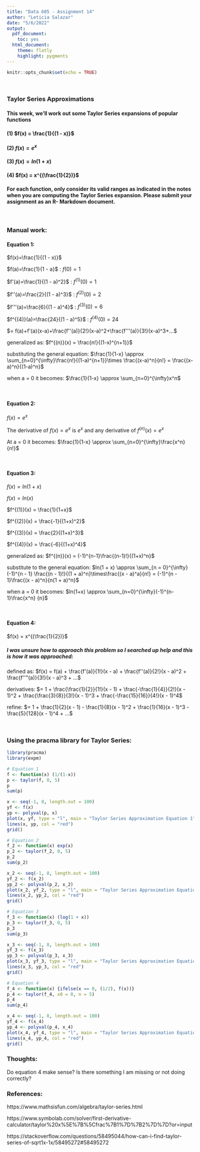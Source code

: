 ```yaml
---
title: "Data 605 - Assignment 14"
author: "Leticia Salazar"
date: "5/6/2022"
output:
  pdf_document:
    toc: yes
  html_document:
    theme: flatly
    highlight: pygments
---
```


```r
knitr::opts_chunk$set(echo = TRUE)
```

$~$

### Taylor Series Approximations

#### This week, we'll work out some Taylor Series expansions of popular functions

#### (1) $f(x) = \frac{1}{(1 - x)}$
#### (2) $f(x) = e^x$
#### (3) $f(x) = ln(1 + x)$
#### (4) $f(x) = x^{(\frac{1}{2})}$

#### For each function, only consider its valid ranges as indicated in the notes when you are computing the Taylor Series expansion. Please submit your assignment as an R- Markdown document.

$~$


### Manual work:

#### Equation 1:

$f(x)=\frac{1}{(1 - x)}$

$f(a)=\frac{1}{1 - a}$ : $f(0) = 1$

$f'(a)=\frac{1}{(1 - a)^2}$ : $f^{(1)}(0) = 1$

$f''(a)=\frac{2}{(1 - a)^3}$ : $f^{(2)}(0) = 2$

$f'''(a)=\frac{6}{(1 - a)^4}$ : $f^{(3)}(0) = 6$

$f^{(4)}(a)=\frac{24}{(1 - a)^5}$ : $f^{(4)}(0) = 24$

$= f(a)+f'(a)(x-a)+\frac{f''(a)}{2!}(x-a)^2+\frac{f'''(a)}{3!}(x-a)^3+...$

generalized as:
$f^{(n)}(x) = \frac{n!}{(1-x)^{n+1}}$

substituting the general equation:
$\frac{1}{1-x} \approx \sum_{n=0}^{\infty}\frac{n!}{(1-a)^{n+1}}\times \frac{(x-a)^n}{n!} = \frac{(x-a)^n}{(1-a)^n}$

when a = 0 it becomes:
$\frac{1}{1-x} \approx \sum_{n=0}^{\infty}x^n$


$~$

#### Equation 2:

$f(x) = e^x$

The derivative of $f(x) = e^x$ is $e^x$ and any derivative of $f^{(n)}(x)=e^x$ 

At a = 0 it becomes:
$\frac{1}{1-x} \approx \sum_{n=0}^{\infty}\frac{x^n}{n!}$

$~$

#### Equation 3: 

$f(x) = ln(1+x)$

$f(x) = ln(x)$

$f^{(1)}(x) = \frac{1}{1+x}$ 

$f^{(2)}(x) = \frac{-1}{(1+x)^2}$ 

$f^{(3)}(x) = \frac{2}{(1+x)^3}$ 

$f^{(4)}(x) = \frac{-6}{(1+x)^4}$


generalized as: 
$f^{(n)}(x) = (-1)^{n-1}\frac{(n-1)!}{(1+x)^n}$ 

substitute to the general equation:
$ln(1 + x) \approx \sum_{n = 0}^{\infty} (-1)^{n - 1} \frac{(n - 1)!}{(1 + a)^n}\times\frac{(x - a)^a}{n!} = (-1)^{n - 1}\frac{(x - a)^n}{n(1 + a)^n}$ 

when a = 0 it becomes: 
$ln(1+x) \approx \sum_{n=0}^{\infty}(-1)^{n-1}\frac{x^n} {n}$

$~$

#### Equation 4:

$f(x) = x^{(\frac{1}{2})}$

##### I was unsure how to approach this problem so I searched up help and this is how it was approached:

defined as:
$f(x) = f(a) + \frac{f'(a)}{1!}(x - a) + \frac{f''(a)}{2!}(x - a)^2 + \frac{f''"(a)}{3!}(x - a)^3 + ...$

derivatives:
$= 1 + \frac{\frac{1}{2}}{1!}(x - 1) + \frac{-\frac{1}{4}}{2!}(x - 1)^2 + \frac{\frac{3}{8}}{3!}(x - 1)^3 + \frac{-\frac{15}{16}}{4!}(x - 1)^4$

refine:
$= 1 + \frac{1}{2}(x - 1) - \frac{1}{8}(x - 1)^2 + \frac{1}{16}(x - 1)^3 - \frac{5}{128}(x - 1)^4 + ...$

$~$

### Using the pracma library for Taylor Series:
```r
library(pracma)
library(expm)
```


```r
# Equation 1
f <- function(x) (1/(1-x))
p <- taylor(f, 0, 5)
p
sum(p)
```


```r
x <- seq(-1, 8, length.out = 100)
yf <- f(x)
yp <- polyval(p, x)
plot(x, yf, type = "l", main = "Taylor Series Approximation Equation 1", col = "blue", lwd = 3)
lines(x, yp, col = "red")
grid()
```


```r
# Equation 2
f_2 <- function(x) exp(x)
p_2 <- taylor(f_2, 0, 5)
p_2
sum(p_2)
```


```r
x_2 <- seq(-1, 8, length.out = 100)
yf_2 <- f(x_2)
yp_2 <- polyval(p_2, x_2)
plot(x_2, yf_2, type = "l", main = "Taylor Series Approximation Equation 2", col = "blue", lwd = 3)
lines(x_2, yp_2, col = "red")
grid()
```


```r
# Equation 3
f_3 <- function(x) (log(1 + x))
p_3 <- taylor(f_3, 0, 5)
p_3
sum(p_3)
```


```r
x_3 <- seq(-1, 8, length.out = 100)
yf_3 <- f(x_3)
yp_3 <- polyval(p_3, x_3)
plot(x_3, yf_3, type = "l", main = "Taylor Series Approximation Equation 3", col = "blue", lwd = 3)
lines(x_3, yp_3, col = "red")
grid()
```


```r
# Equation 4
f_4 <- function(x) {ifelse(x == 0, (1/2), f(x))}
p_4 <- taylor(f_4, x0 = 0, n = 5)
p_4
sum(p_4)
```

```r
x_4 <- seq(-1, 8, length.out = 100)
yf_4 <- f(x_4)
yp_4 <- polyval(p_4, x_4)
plot(x_4, yf_4, type = "l", main = "Taylor Series Approximation Equation 4", col = "blue", lwd = 3)
lines(x_4, yp_4, col = "red")
grid()
```

### Thoughts:

Do equation 4 make sense? Is there something I am missing or not doing correctly?

### References:

https://www.mathsisfun.com/algebra/taylor-series.html

https://www.symbolab.com/solver/first-derivative-calculator/taylor%20x%5E%7B%5Cfrac%7B1%7D%7B2%7D%7D?or=input

https://stackoverflow.com/questions/58495044/how-can-i-find-taylor-series-of-sqrt1x-1x/58495272#58495272